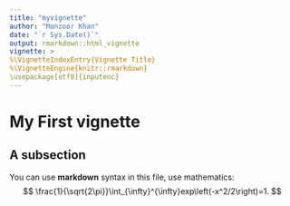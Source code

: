 ```yaml
---
title: "myvignette"
author: "Manzoor Khan"
date: "`r Sys.Date()`"
output: rmarkdown::html_vignette
vignette: >
%\VignetteIndexEntry{Vignette Title}
%\VignetteEngine{knitr::rmarkdown}
\usepackage[utf8]{inputenc}
---
```

# My First vignette
## A subsection
You can use **markdown** syntax in this file, use mathematics:
$$
\frac{1}{\sqrt{2\pi}}\int_{\infty}^{\infty}exp\left(-x^2/2\right)=1.
$$
